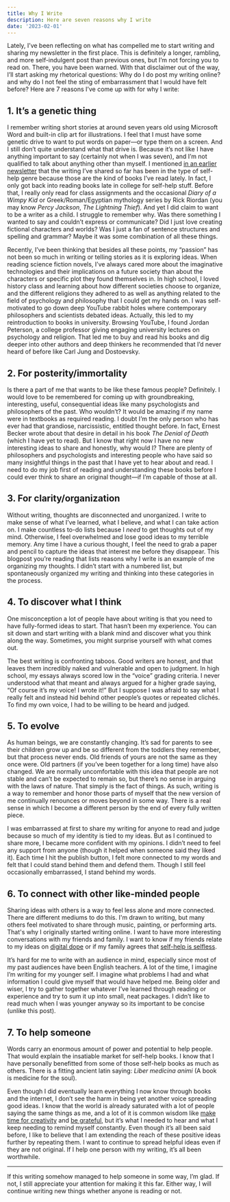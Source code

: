 ```yaml
---
title: Why I Write
description: Here are seven reasons why I write
date: '2023-02-01'
---
```

Lately, I’ve been reflecting on what has compelled me to start writing and sharing my newsletter in the first place. This is definitely a longer, rambling, and more self-indulgent post than previous ones, but I’m not forcing you to read on. There, you have been warned. With that disclaimer out of the way, I’ll start asking my rhetorical questions: Why do I do post my writing online? and why do I not feel the sting of embarrassment that I would have felt before? Here are 7 reasons I’ve come up with for why I write:

## 1. It’s a genetic thing

I remember writing short stories at around seven years old using Microsoft Word and built-in clip art for illustrations. I feel that I must have some genetic drive to want to put words on paper—or type them on a screen. And I still don’t quite understand what that drive is. Because it’s not like I have anything important to say (certainly not when I was seven), and I’m not qualified to talk about anything other than myself. I mentioned [in an earlier newsletter](https://ioav.substack.com/p/ioavs-month-oct-2022) that the writing I’ve shared so far has been in the type of self-help genre because those are the kind of books I’ve read lately. In fact, I only got back into reading books late in college for self-help stuff. Before that, I really only read for class assignments and the occasional *Diary of a Wimpy Kid* or Greek/Roman/Egyptian mythology series by Rick Riordan (you may know *Percy Jackson*, *The* *Lightning Thief*). And yet I did claim to want to be a writer as a child. I struggle to remember why. Was there something I wanted to say and couldn’t express or communicate? Did I just love creating fictional characters and worlds? Was I just a fan of sentence structures and spelling and grammar? Maybe it was some combination of all these things.

Recently, I’ve been thinking that besides all these points, my “passion” has not been so much in writing or telling stories as it is exploring ideas. When reading science fiction novels, I’ve always cared more about the imaginative technologies and their implications on a future society than about the characters or specific plot they found themselves in. In high school, I loved history class and learning about how different societies choose to organize, and the different religions they adhered to as well as anything related to the field of psychology and philosophy that I could get my hands on. I was self-motivated to go down deep YouTube rabbit holes where contemporary philosophers and scientists debated ideas. Actually, this led to my reintroduction to books in university. Browsing YouTube, I found Jordan Peterson, a college professor giving engaging university lectures on psychology and religion. That led me to buy and read his books and dig deeper into other authors and deep thinkers he recommended that I’d never heard of before like Carl Jung and Dostoevsky.

## 2. For posterity/immortality

Is there a part of me that wants to be like these famous people? Definitely. I would love to be remembered for coming up with groundbreaking, interesting, useful, consequential ideas like many psychologists and philosophers of the past. Who wouldn’t? It would be amazing if my name were in textbooks as required reading. I doubt I’m the only person who has ever had that grandiose, narcissistic, entitled thought before. In fact, Ernest Becker wrote about that desire in detail in his book *The Denial of Death* (which I have yet to read). But I know that right now I have no new interesting ideas to share and honestly, why would I? There are plenty of philosophers and psychologists and interesting people who have said so many insightful things in the past that I have yet to hear about and read. I need to do my job first of reading and understanding these books before I could ever think to share an original thought—if I’m capable of those at all.

## 3. For clarity/organization

Without writing, thoughts are disconnected and unorganized. I write to make sense of what I’ve learned, what I believe, and what I can take action on. I make countless to-do lists because I *need* to get thoughts out of my mind. Otherwise, I feel overwhelmed and lose good ideas to my terrible memory. Any time I have a curious thought, I feel the need to grab a paper and pencil to capture the ideas that interest me before they disappear. This blogpost you’re reading that lists reasons why I write is an example of me organizing my thoughts. I didn’t start with a numbered list, but spontaneously organized my writing and thinking into these categories in the process. 

## 4. To discover what I think

One misconception a lot of people have about writing is that you need to have fully-formed ideas to start. That hasn’t been my experience. You can sit down and start writing with a blank mind and discover what you think along the way. Sometimes, you might surprise yourself with what comes out.

The best writing is confronting taboos. Good writers are honest, and that leaves them incredibly naked and vulnerable and open to judgment. In high school, my essays always scored low in the “voice” grading criteria. I never understood what that meant and always argued for a higher grade saying, “Of course it’s my voice! I wrote it!” But I suppose I was afraid to say what I really felt and instead hid behind other people’s quotes or repeated clichés. To find my own voice, I had to be willing to be heard and judged.

## 5. To evolve

As human beings, we are constantly changing. It’s sad for parents to see their children grow up and be so different from the toddlers they remember, but that process never ends. Old friends of yours are not the same as they once were. Old partners (if you’ve been together for a long time) have also changed. We are normally uncomfortable with this idea that people are not stable and can’t be expected to remain so, but there’s no sense in arguing with the laws of nature. That simply is the fact of things. As such, writing is a way to remember and honor those parts of myself that the new version of me continually renounces or moves beyond in some way. There is a real sense in which I become a different person by the end of every fully written piece.

I was embarrassed at first to share my writing for anyone to read and judge because so much of my identity is tied to my ideas. But as I continued to share more, I became more confident with my opinions. I didn’t need to feel any support from anyone (though it helped when someone said they liked it). Each time I hit the publish button, I felt more connected to my words and felt that I could stand behind them and defend them. Though I still feel occasionally embarrassed, I stand behind my words.

## 6. To connect with other like-minded people

Sharing ideas with others is a way to feel less alone and more connected. There are different mediums to do this. I'm drawn to writing, but many others feel motivated to share through music, painting, or performing arts. That's why I originally started writing online. I want to have more interesting conversations with my friends and family. I want to know if my friends relate to my ideas on [digital dope](https://www.ioavlivneh.com/posts/digital-dope) or if my family agrees that [self-help is selfless](https://www.ioavlivneh.com/posts/self-help-is-selfless).

It’s hard for me to write with an audience in mind, especially since most of my past audiences have been English teachers. A lot of the time, I imagine I’m writing for my younger self. I imagine what problems I had and what information I could give myself that would have helped me. Being older and wiser, I try to gather together whatever I’ve learned through reading or experience and try to sum it up into small, neat packages. I didn’t like to read much when I was younger anyway so its important to be concise (unlike this post). 

## 7. To help someone

Words carry an enormous amount of power and potential to help people. That would explain the insatiable market for self-help books. I know that I have personally benefitted from some of those  self-help books as much as others. There is a fitting ancient latin saying: *Liber medicina animi* (A book is medicine for the soul).

Even though I did eventually learn everything I now know through books and the internet, I don’t see the harm in being yet another voice spreading good ideas. I know that the world is already saturated with a lot of people saying the same things as me, and a lot of it is common wisdom like [make time for creativity](https://www.ioavlivneh.com/posts/making-time-for-creativity) and [be grateful,](https://www.ioavlivneh.com/posts/are-you-grateful) but it’s what I needed to hear and what I keep needing to remind myself constantly. Even though it’s all been said before, I like to believe that I am extending the reach of these positive ideas further by repeating them. I want to continue to spread helpful ideas even if they are not original. If I help one person with my writing, it’s all been worthwhile.

---

If this writing somehow managed to help someone in some way, I’m glad. If not, I still appreciate your attention for making it this far. Either way, I will continue writing new things whether anyone is reading or not.